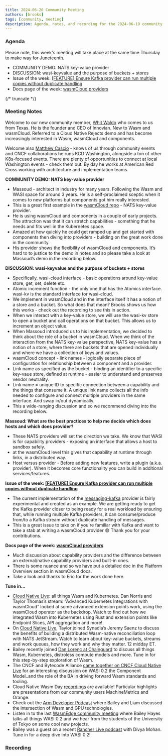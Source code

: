 ```yaml
---
title: 2024-06-20 Community Meeting
authors: [brooks]
tags: [community, meeting]
description: Agenda, notes, and recording for the 2024-06-19 community meeting
---
```



### Agenda

Please note, this week's meeting will take place at the same time Thursday to make way for Juneteenth.

- COMMUNITY DEMO: NATS key-value provider
- DISCUSSION: wasi-keyvalue and the purpose of buckets + stores
- Issue of the week: [[FEATURE] Ensure Kafka provider can run multiple copies without duplicate handling](https://github.com/wasmCloud/wasmCloud/issues/1442)
- Docs page of the week: [wasmCloud providers](https://wasmcloud.com/docs/concepts/providers#types-of-providers)

{/* truncate */}

### Meeting Notes

Welcome to our new community member, [Whit Waldo](https://github.com/whitwaldo) who comes to us from Texas. He is the founder and CEO of Innovian. New to Wasm and wasmCloud. Referred to a Cloud Native Rejects demo and has become increasingly interested in Wasm, wasmCloud and components.

Welcome also [Matthew Cascio](https://www.linkedin.com/in/mcascio) - knows of us through community events and CNCF collaborations he runs KCD Washington, alongside a ton of other K8s-focused events. There are plenty of opportunities to connect at local Washington events - check them out. By day he works at American Red Cross working with architecture and implementation teams.

**COMMUNITY DEMO: NATS key-value provider**
- Massoud - architect in industry for many years. Following the Wasm and WASI space for around 3 years. He is a self-proclaimed sceptic when it comes to new platforms but components got him really interested.
- This is a great first example in the [wasmCloud repo](https://github.com/wasmCloud/wasmCloud/pull/2217) - NATS key-value provider.
- He is using wasmCloud and components in a couple of early projects. The attraction was that it can stretch capabilities - something that he needs and fits well in the Kubernetes space.
- Amazed at how quickly he could get ramped up and get started with components then diving into providers - building on the great work done in the community.
- His provider shows the flexibility of wasmCloud and components. It’s hard to to justice to the demo in notes and so please take a look at Massoud’s demo in the recording below.

**DISCUSSION: wasi-keyvalue and the purpose of buckets + stores**
- Specifically, wasi-cloud interface - basic operations around key-value store, get, set, delete etc.
- Atomic increment function - the only one that has the Atomics interface. wasi-kv is the standard interface for wasi-cloud.
- We implement in wasmCloud and in the interface itself it has a notion of a store and a bucket. So what does that mean? Brooks shows us how this works - check out the recording to see this in action.
- When we interact with a key-value store, we will use the wasi-kv store to open a bucket and call operations on that bucket. This allows us to increment an object value.
- When Massoud introduced us to his implementation, we decided to think about the role of a bucket in wasmCloud. When we think of the interaction from the NATS key-value perspective, NATS key-value has a notion of a store, where there are buckets that are opened individually and where we have a collection of keys and values.
- wasmCloud concept - link names - logically separate piece of configuration for relationship between a component and a provider.
- Link name as specified as the bucket - binding an identifier to a specific key-vaue store, defined at runtime - easier to understand and preserves vendor neutrality.
- Link name = unique ID to specific connection between a capability and the things that consume it. A unique link name collects all the info needed to configure and connect multiple providers in the same interface. And swap in/out dynamically.
- This a wide-ranging discussion and so we recommend diving into the recording below.

**Massoud: What are the best practices to help me decide which does hosts and which does provider?**

- These NATS providers will set the direction we take. We know that WASI is for capability providers - exposing an interface that allows a host to sandbox safely.
- at the wasmCloud level this gives that capability at runtime through links, in a distributed way.
- Host versus provider - Before adding new features, write a plugin (a.k.a. provider). When it becomes core functionality you can build in additional services/features.

**Issue of the week: [[FEATURE] Ensure Kafka provider can run multiple copies without duplicate handling](https://github.com/wasmCloud/wasmCloud/issues/1442)**
- The current implementation of the [messaging-kafka](https://github.com/wasmCloud/capability-providers/tree/main/messaging-kafka) provider is fairly experimental and created as an example. We are getting ready to get the Kafka provider closer to being ready for a real workload by ensuring that, while running multiple Kafka providers, it can consume/produce from/to a Kafka stream without duplicate handling of messages.
- This is a great issue to take on if you're familiar with Kafka and want to take a stab at writing a wasmCloud provider 😄 Thank you for your contributions.

**Docs page of the week: [wasmCloud providers](https://wasmcloud.com/docs/concepts/providers#types-of-providers)**
- Much discussion about capability providers and the difference between an external/native capability providers and built-in ones.
- There is some nuance and so we have put a detailed doc in the Platform Overview section in wasmCloud docs.
- Take a look and thanks to Eric for the work done here.

**Tune in…**
- [Cloud Native Live](https://community.cncf.io/events/details/cncf-cncf-online-programs-presents-cloud-native-live-advanced-kubernetes-integrations-with-wasmcloud/): all things Wasm and Kubernetes. Dan Norris and Taylor Thomas’s stream: “Advanced Kubernetes Integrations with wasmCloud” looked at some advanced extension points work, using the wasmCloud operator as the backdrop. Watch to find out how we integrated Wasm into Kubernetes using Rust and extension points like Endpoint Slices, API aggregation and more!
- On [Cloud Native Live](https://community.cncf.io/events/details/cncf-cncf-online-programs-presents-cloud-native-live-advanced-nats-building-a-wasm-native-reconciliation-loop/), Taylor joined Synadia’s Jeremy Saenz to discuss the benefits of building a distributed Wasm-native reconciliation loop with NATS JetStream. Watch to learn about key-value buckets, streams and work queues, how they work and why they matter. 12 midday ET.
- Bailey recently joined [Dan Lorenc at Chainguard](https://www.linkedin.com/events/chainguardxcosmonic-wasmcloud-d7191086372173086720/about/) to discuss all things Wasm, Kubernetes, distroless compute models and more. Tune in for this step-by-step exploration of Wasm.
- The CNCF and Bytecode Alliance [came together on CNCF Cloud Native Live](https://www.youtube.com/watch?v=5Nv51foQ1mQ) for an interesting discussion on WASI 0.2 the Component Model..and the role of the BA in driving forward Wasm standards and tooling.
- Cloud Native Wasm Day [recordings](https://youtube.com/playlist?list=PLj6h78yzYM2MQteKoXxICTWiUdZYEw6RI&feature=shared) are available! Particular highlights are presentations from our community users MachineMetrics and Orange.
- Check out the [Arm Developer Podcast](https://www.youtube.com/watch?v=iDTHXGuqXAI) where Bailey and Liam discussed the intersection of Wasm and GPU technologies.
- Listen in to the last [WasmEdge community meeting](https://youtu.be/ttiE7g2Ojuk) where Bailey Hayes talks all things WASI 0.2 and we hear from the students of the University of Tokyo on some cool new projects.
- Bailey was a guest on a recent [Rancher Live podcast](https://www.youtube.com/watch?v=SPdzvL59tIA) with Divya Mohan. Tune in for a deep dive into WASI 0.2!

### Recording

<ReactPlayer url='https://www.youtube.com/watch?v=IjJgjYcSbE4' controls />
